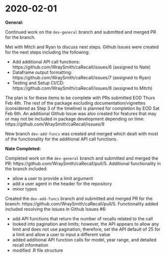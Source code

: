 # 2020-02-01 {#feb01}

**General:**

Continued work on the `dev-general` branch and submitted and merged PR for the branch.

Met with Mitch and Ryan to discuss next steps. Github Issues were created for the next steps including the following:

- Add additional API call functions: https://github.com/WraySmith/caRecall/issues/6 (assigned to Nate)
- Dataframe output formatting: https://github.com/WraySmith/caRecall/issues/7 (assigned to Ryan)
- Testing and Setup CI/CD: https://github.com/WraySmith/caRecall/issues/8 (assigned to Mitch)

The plan is for these items to be complete with PRs submitted EOD Thurs Feb 4th. The rest of the package excluding documentation/vignettes (considered as Step 3 of the timeline) is planned for completion by EOD Sat Feb 6th. An additional Github Issue was also created for features that may or may not be included in package development depending on time: https://github.com/WraySmith/caRecall/issues/9

New branch `dev-add-funcs` was created and merged which dealt with most of the functionality for the additional API call functions.

**Nate Completed:**

Completed work on the `dev-general` branch and submitted and merged the PR: https://github.com/WraySmith/caRecall/pull/5. Additional functionality in the branch included:

- allow a user to provide a limit argument
- add a user agent in the header for the repository
- minor typos

Created the `dev-add-funcs` branch and submitted and merged PR for the branch: https://github.com/WraySmith/caRecall/pull/5. Functionality added included resolving the issues in Github Issues #6:

- add API functions that return the number of recalls related to the call
- looked into pagination and limits; however, the API appears to allow any limit and does not use pagination; therefore, set the API default of 25 for a limit and allow a user to input a different value
- added additional API function calls for model, year range, and detailed recall information
- modified .R file structure
